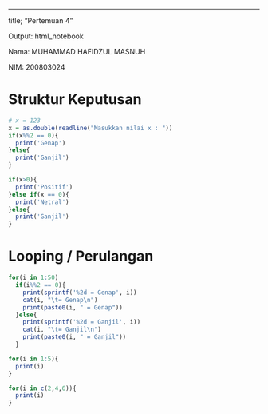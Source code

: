 ------------------------------------------------------------------------

title; "Pertemuan 4"

Output: html_notebook

Nama: MUHAMMAD HAFIDZUL MASNUH

NIM: 200803024

# Struktur Keputusan

```{r}
# x = 123
x = as.double(readline("Masukkan nilai x : "))
if(x%%2 == 0){
  print('Genap')
}else{
  print('Ganjil')
}

if(x>0){
  print('Positif')
}else if(x == 0){
  print('Netral')
}else{
  print('Ganjil')
}
```

# Looping / Perulangan
```{r}
for(i in 1:50)
  if(i%%2 == 0){
    print(sprintf('%2d = Genap', i))
    cat(i, "\t= Genap\n")
    print(paste0(i, " = Genap"))
  }else{
    print(sprintf('%2d = Ganjil', i))
    cat(i, "\t= Ganjil\n")
    print(paste0(i, " = Ganjil"))
  }

```

```{r}
for(i in 1:5){
  print(i)
}

for(i in c(2,4,6)){
  print(i)
}
```
